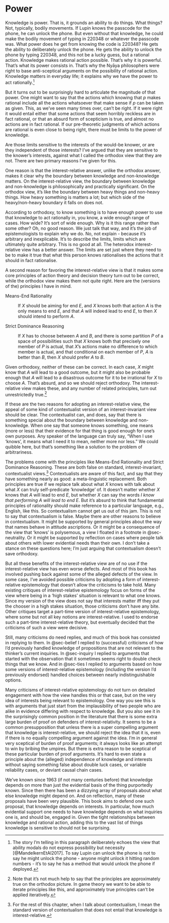 # Power {#sec-power}

Knowledge is power. That is, it grounds an ability to do things. What things? Not, typically, bodily movements. If Lupin knows the passcode for the phone, he can unlock the phone. But even without that knowledge, he could make the bodily movement of typing in 220348 or whatever the passcode was. What power does he get from knowing the code is 220348? He gets the ability to deliberately unlock the phone. He gets the ability to unlock the phone by typing 220348, and this not be a lucky guess, but a rational action. Knowledge makes rational action possible. That's why it is powerful. That's what its power consists in. That's why the Nyāya philosophers were right to base anti-sceptical arguments on the possibility of rational action. Knowledge matters in everyday life; it explains why we have the power to act rationally.[^power-1]

[^power-1]: The story I'm telling in this paragraph deliberately echoes the view that ability modals do not express possibility but necessity [@MandelkernEtAl2017]. To say Lupin can unlock the phone is not to say he might unlock the phone - anyone might unlock it hitting random numbers - it's to say he has a method that would unlock the phone if deployed.

But it turns out to be surprisingly hard to articulate the magnitude of that power. One might want to say that the actions which knowing that *p* makes rational include all the actions whatsoever that make sense if *p* can be taken as given. This, as we've seen many times over, can't be right. If it were right it would entail either that some actions that seem horribly reckless are in fact rational, or that an absurd form of scepticism is true, and almost no actions are in fact rational. If our pre-theoretic judgments of which actions are rational is even close to being right, there must be limits to the power of knowledge.

Are those limits sensitive to the interests of the would-be knower, or are they independent of those interests? I've argued that they are sensitive to the knower's interests, against what I called the orthodox view that they are not. There are two primary reasons I've given for this.

One reason is that the interest-relative answer, unlike the orthodox answer, makes it clear why the boundary between knowledge and non-knowledge matters. On the interest-relative view, the boundary between knowledge and non-knowledge is philosophically and practically significant. On the orthodox view, it's like the boundary between heavy things and non-heavy things. How heavy something is matters a lot; but which side of the heavy/non-heavy boundary it falls on does not.

According to orthodoxy, to know something is to have enough power to use that knowledge to act rationally in, you know, a wide enough range of cases. How wide? It's sort of wide enough. Why is it this range rather than some other? Oh, no good reason. We just talk that way, and it's the job of epistemologists to explain why we do. No, not explain - because it's arbitrary and inexplicable. It's to describe the limits, limits which are ultimately quite arbitrary. This is no good at all. The heterodox interest-relative view has a better answer. The limits are set just where they need to be to make it true that what this person knows rationalises the actions that it should in fact rationalise.

A second reason for favoring the interest-relative view is that it makes some core principles of action theory and decision theory turn out to be correct, while the orthodox view makes them not quite right. Here are the (versions of the) principles I have in mind.

Means-End Rationality

:   If *X* should be aiming for end *E*, and *X* knows both that action *A* is the only means to end *E*, and that *A* will indeed lead to end *E*, to then *X* should intend to perform *A*.

Strict Dominance Reasoning

:   If *X* has to choose between *A* and *B*, and there is some partition *P* of a space of possibilities such that *X* knows both that precisely one member of *P* is actual, that *X*'s actions make no difference to which member is actual, and that conditional on each member of *P*, *A* is better than *B*, then *X* should prefer *A* to *B*.

Given orthodoxy, neither of these can be correct. In each case, *X* might know that *A* will lead to a good outcome, but it might also be probable enough that *A* will lead to a disastrous outcome for it to be irrational for *X* to choose *A*. That's absurd, and so we should reject orthodoxy. The interest-relative view makes these, and any number of related principles, turn out unrestrictedly true.[^power-2]

[^power-2]: Note that it's not much help to say that the principles are approximately true on the orthodox picture. In game theory we want to be able to iterate principles like this, and approximately true principles can't be applied iteratively.

If these are the two reasons for adopting an interest-relative view, the appeal of some kind of contextualist version of an interest-invariant view should be clear. The contextualist can, and does, say that there is something special about the boundary between knowledge and non-knowledge. When one say that someone knows something, one means (more or less) that their evidence for that thing is good enough for one's own purposes. Any speaker of the language can truly say, "When I use 'knows', it means what I need it to mean, neither more nor less." We could quibble here, but that's something like a solution to the problem of arbitrariness.

The problems come with the principles like Means-End Rationality and Strict Dominance Reasoning. These are both false on standard, interest-invariant, contextualist views.^[For the rest of this chapter, when I talk about contextualism, I mean the standard version of contextualism that does not entail that knowledge is interest-relative.] Contextualists are aware of this fact, and say that they have something nearly as good: a meta-linguistic replacement. Both principles are true if we replace talk about what *X* knows with talk about what *X* can truly self-predicate 'knowledge' of. It doesn't matter whether *X* knows that *A* will lead to end *E*, but whether *X* can say the words *I know that performing A will lead to end E*. But it's absurd to think that fundamental principles of rationality should make reference to a particular language, e.g., English, like this. So contextualism cannot get us out of this jam. This is not to say that contextualism is false. Maybe there are other reasons to believe in contextualism. It might be supported by general principles about the way that names behave in attitude ascriptions. Or it might be a consequence of the view that 'knows' is polysemous, a view I floated in a footnote in @sec-neutrality. Or it might be supported by reflection on cases where people talk about others with lower evidential needs than their own. I don't take a stance on these questions here; I'm just arguing that contextualism doesn't save orthodoxy.

But all these benefits of the interest-relative view are of no use if the interest-relative view has even worse defects. And most of this book has involved pushing back against some of the alleged defects of the view. In some case, I've avoided possible criticisms by adopting a form of interest-relative epistemology that doesn't allow the criticisms to take hold. Many existing critiques of interest-relative epistemology focus on forms of the view where being in a 'high stakes' situation is relevant to what one knows. Since my version of the view does not say that interests matter iff they put the chooser in a high stakes situation, those criticisms don't have any bite. Other critiques target a part-time version of interest-relative epistemology, where some but not all key notions are interest-relative. I used to endorse such a part-time interest-relative theory, but eventually decided that the criticisms of such a view were decisive.

Still, many criticisms do need replies, and much of this book has consisted in replying to them. In @sec-belief I replied to (successful) criticisms of how I'd previously handled knowledge of propositions that are not relevant to the thinker's current inquiries. In @sec-inquiry I replied to arguments that started with the observation that it sometimes seems right to double check things that we know. And in @sec-ties I replied to arguments based on how some versions of interest-relative epistemology (including the version I'd previously endorsed) handled choices between nearly indistinguishable options.

Many criticisms of interest-relative epistemology do not turn on detailed engagement with how the view handles this or that case, but on the very idea of interests being relevant to epistemology. One way you see this is with arguments that just start from the implausibility of two people who are alike in evidence differing with respect to knowledge. But you also see it in the surprisingly common position in the literature that there is some extra large burden of proof on defenders of interest-relativity. It seems to be a common presupposition that unless there is a super compelling argument that knowledge is interest-relative, we should reject the idea that it is, even if there is no equally compelling argument against the idea. I'm in general very sceptical of burden of proof arguments; it always looks like an attempt to win by bribing the umpires. But there is extra reason to be sceptical of these particular burden of proof arguments. It's hard to even state a principle about the (alleged) independence of knowledge and interests without saying something false about double luck cases, or variable reliability cases, or deviant causal chain cases. 

We've known since 1963 (if not many centuries before) that knowledge depends on more than just the evidential basis of the thing purportedly known. Since then there has been a dizzying array of proposals about what else knowledge might depend on. And on reflection, many of these proposals have been very plausible. This book aims to defend one such proposal, that knowledge depends on interests. In particular, how much evidential support one needs to have knowledge depends on what inquiries one is, and should be, engaged in. Given the tight relationships between knowledge and rational action, adding this to the vast list of things knowledge is sensitive to should not be surprising.
